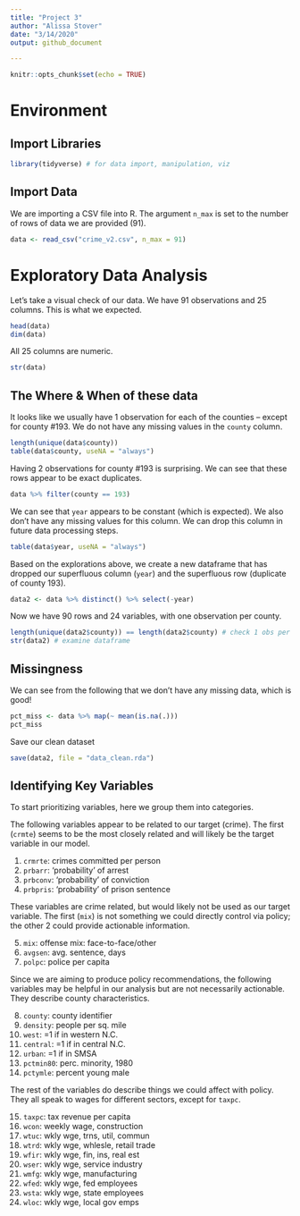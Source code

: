 ```yaml
---
title: "Project 3"
author: "Alissa Stover"
date: "3/14/2020"
output: github_document

---
```


```r
knitr::opts_chunk$set(echo = TRUE)
```

# Environment

## Import Libraries 

```r
library(tidyverse) # for data import, manipulation, viz
```

## Import Data

We are importing a CSV file into R. The argument `n_max` is set to the number of rows of data we are provided (91). 

```r
data <- read_csv("crime_v2.csv", n_max = 91)
```

# Exploratory Data Analysis

Let's take a visual check of our data. We have 91 observations and 25 columns. This is what we expected. 

```r
head(data)
dim(data)
```

All 25 columns are numeric. 

```r
str(data)
```

## The Where & When of these data 

It looks like we usually have 1 observation for each of the counties -- except for county #193. We do not have any missing values in the `county` column. 

```r
length(unique(data$county))
table(data$county, useNA = "always")
```

Having 2 observations for county #193 is surprising. We can see that these rows appear to be exact duplicates. 

```r
data %>% filter(county == 193)
```

We can see that `year` appears to be constant (which is expected). We also don't have any missing values for this column. We can drop this column in future data processing steps. 

```r
table(data$year, useNA = "always")
```

Based on the explorations above, we create a new dataframe that has dropped our superfluous column (`year`) and the superfluous row (duplicate of county 193). 

```r
data2 <- data %>% distinct() %>% select(-year)
```

Now we have 90 rows and 24 variables, with one observation per county.

```r
length(unique(data2$county)) == length(data2$county) # check 1 obs per county
str(data2) # examine dataframe 
```

## Missingness

We can see from the following that we don't have any missing data, which is good! 

```r
pct_miss <- data %>% map(~ mean(is.na(.)))
pct_miss
```

Save our clean dataset

```r
save(data2, file = "data_clean.rda")
```

## Identifying Key Variables 

To start prioritizing variables, here we group them into categories. 

The following variables appear to be related to our target (crime). The first (`crmte`) seems to be the most closely related and will likely be the target variable in our model. 

1) `crmrte`: crimes committed per person
2) `prbarr`: 'probability' of arrest
3) `prbconv`: 'probability' of conviction
4) `prbpris`: 'probability' of prison sentence

These variables are crime related, but would likely not be used as our target variable. The first (`mix`) is not something we could directly control via policy; the other 2 could provide actionable information. 

5) `mix`:	offense mix: face-to-face/other
6) `avgsen`:	avg. sentence, days
7) `polpc`:	police per capita

Since we are aiming to produce policy recommendations, the following variables may be helpful in our analysis but are not necessarily actionable. They describe county characteristics.

8) `county`:	county identifier
9) `density`:	people per sq. mile
10) `west`:	=1 if in western N.C.
11) `central`:	=1 if in central N.C.
12) `urban`:	=1 if in SMSA
13) `pctmin80`:	perc. minority, 1980
14) `pctymle`:	percent young male

The rest of the variables do describe things we could affect with policy. They all speak to wages for different sectors, except for `taxpc`.

15) `taxpc`:	tax revenue per capita
16) `wcon`:	weekly wage, construction
17) `wtuc`:	wkly wge, trns, util, commun
18) `wtrd`:	wkly wge, whlesle, retail trade
19) `wfir`:	wkly wge, fin, ins, real est
20) `wser`:	wkly wge, service industry
21) `wmfg`:	wkly wge, manufacturing
22) `wfed`:	wkly wge, fed employees
23) `wsta`:	wkly wge, state employees
24) `wloc`:	wkly wge, local gov emps


